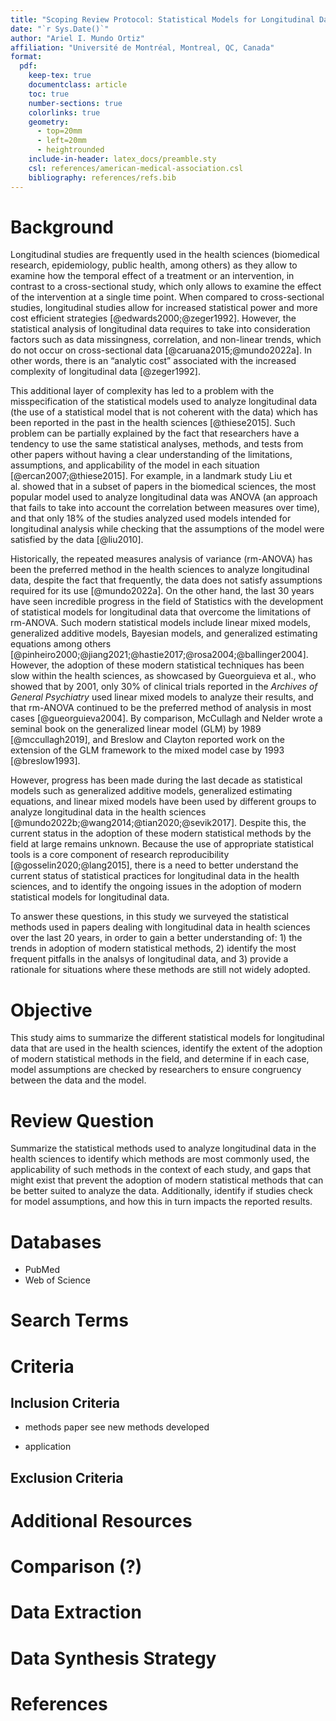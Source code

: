 ```yaml
---
title: "Scoping Review Protocol: Statistical Models for Longitudinal Data"
date: "`r Sys.Date()`"
author: "Ariel I. Mundo Ortiz"
affiliation: "Université de Montréal, Montreal, QC, Canada"
format:
  pdf:
    keep-tex: true
    documentclass: article
    toc: true
    number-sections: true
    colorlinks: true
    geometry:
      - top=20mm
      - left=20mm
      - heightrounded
    include-in-header: latex_docs/preamble.sty
    csl: references/american-medical-association.csl
    bibliography: references/refs.bib
---
```


# Background

Longitudinal studies are frequently used in the health sciences (biomedical research, epidemiology, public health, among others) as they allow to examine how the temporal effect of a treatment or an intervention, in contrast to a cross-sectional study, which only allows to examine the effect of the intervention at a single time point.  When compared to cross-sectional studies, longitudinal studies allow for increased statistical power and more cost efficient strategies [@edwards2000;@zeger1992]. However, the statistical analysis of longitudinal data requires to take into consideration factors such as data missingness, correlation, and non-linear trends, which do not occur on cross-sectional data [@caruana2015;@mundo2022a]. In other words, there is an "analytic cost" associated with the increased complexity of longitudinal data [@zeger1992].

This additional layer of complexity has led to a problem with the misspecification of the statistical models used to analyze longitudinal data (the use of a statistical model that is not coherent with the data) which has been reported in the past in the health sciences [@thiese2015]. Such problem can be partially explained by the fact that researchers have a tendency to use the same statistical analyses, methods, and tests from other papers without having a clear understanding of the limitations, assumptions, and applicability of the model in each situation [@ercan2007;@thiese2015]. For example, in a landmark study Liu et al. showed that in a subset of papers in the biomedical sciences, the most popular model used to analyze longitudinal data was ANOVA (an approach that fails to take into account the correlation between measures over time), and that only 18% of the studies analyzed used models intended for longitudinal analysis while checking that the assumptions of the model were satisfied by the data [@liu2010]. 

Historically, the repeated measures analysis of variance (rm-ANOVA) has been the preferred method in the health sciences to analyze longitudinal data, despite the fact that frequently, the data does not satisfy assumptions required for its use [@mundo2022a]. On the other hand, the last 30 years have seen incredible progress in the field of Statistics with the development of statistical models for longitudinal data that overcome the limitations of rm-ANOVA. Such modern statistical models include linear mixed models, generalized additive models, Bayesian models, and generalized estimating equations among others [@pinheiro2000;@jiang2021;@hastie2017;@rosa2004;@ballinger2004]. However, the adoption of these modern statistical techniques has been slow within the health sciences, as showcased by Gueorguieva et al., who showed that by 2001, only 30% of clinical trials reported in the _Archives of General Psychiatry_ used linear mixed models to analyze their results, and that rm-ANOVA continued to be the preferred method of analysis in most cases [@gueorguieva2004]. By comparison, McCullagh and Nelder wrote a seminal book on the generalized linear model (GLM) by 1989 [@mccullagh2019], and Breslow and Clayton reported work on the extension of the GLM framework to the mixed model case by 1993 [@breslow1993].

However, progress has been made during the last decade as statistical models such as generalized additive models, generalized estimating equations, and linear mixed models have been used by different groups to analyze longitudinal data in the health sciences [@mundo2022b;@wang2014;@tian2020;@sevik2017]. Despite this, the current status in the adoption of these modern statistical methods by the field at large remains unknown. Because the use of appropriate statistical tools is a core component of research reproducibility [@gosselin2020;@lang2015], there is a need to better understand the current status of statistical practices for longitudinal data in the health sciences, and to identify the ongoing issues in the adoption of modern statistical models for longitudinal data.

To answer these questions, in this study we surveyed the statistical methods used in papers dealing with longitudinal data in health sciences over the last 20 years, in order to gain a better understanding of: 1) the trends in adoption of modern statistical methods, 2) identify the most frequent pitfalls in the analsys of longitudinal data, and 3) provide a rationale for situations where these methods are still not widely adopted. 

#  Objective

This study aims to summarize the different statistical models for longitudinal data that are used in the health sciences, identify the extent of the adoption of modern statistical methods in the field, and determine if in each case, model assumptions are checked by researchers to ensure congruency between the data and the model.


# Review Question

Summarize the statistical methods used to analyze longitudinal data in the health sciences to identify which methods are most commonly used, the applicability of such methods in the context of each study, and gaps that might exist that prevent the adoption of modern statistical methods that can be better suited to analyze the data. Additionally, identify if studies check for model assumptions, and how this in turn impacts the reported results.

# Databases

- PubMed
- Web of Science

# Search Terms

# Criteria

## Inclusion Criteria

- methods paper see new methods developed 

- application

## Exclusion Criteria

# Additional Resources

# Comparison (?)

# Data Extraction

# Data Synthesis Strategy

# References

::: {#refs}
:::